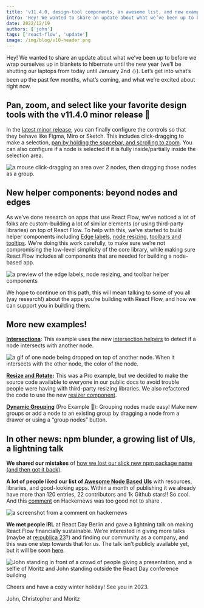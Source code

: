 ```yaml
---
title: 'v11.4.0, design-tool components, an awesome list, and new examples'
intro: 'Hey! We wanted to share an update about what we’ve been up to before we wrap ourselves up in blankets to hibernate until the new year (we’ll be shutting our laptops from today until January 2nd ⛄). Let’s get into what’s been up the past few months, what’s coming, and what we’re excited about right now.'
date: 2022/12/19
authors: ['john']
tags: ['react-flow', 'update']
image: /img/blog/v10-header.png
---
```



<BlogPostLayout>
Hey! We wanted to share an update about what we’ve been up to before we wrap ourselves up in blankets to hibernate until the new year (we’ll be shutting our laptops from today until January 2nd ⛄). Let’s get into what’s been up the past few months, what’s coming, and what we’re excited about right now.

## Pan, zoom, and select like your favorite design tools with the v11.4.0 minor release 💫

In the [latest minor release](https://github.com/xyflow/xyflow/releases/tag/11.4.0), you can finally configure the controls so that they behave like Figma, Miro or Sketch. This includes click-dragging to make a selection, [pan by holding the spacebar, and scrolling to zoom](https://reactflow.dev/learn/concepts/the-viewport). You can also configure if a node is selected if it is fully inside/partially inside the selection area.

<Image
  src="/img/blog/winter-2022/designy-behavior.gif"
  alt="a mouse click-dragging an area over 2 nodes, then dragging those nodes as a group."
  width={478}
  height={354}
/>

## New helper components: beyond nodes and edges

As we’ve done research on apps that use React Flow, we’ve noticed a lot of folks are custom-building a lot of similar elements (or using third-party libraries) on top of React Flow. To help with this, we’ve started to build helper components including [Edge labels](https://reactflow.dev/api-reference/components/edge-label-renderer), [node resizing](https://reactflow.dev/api-reference/components/node-resizer), [toolbars and tooltips](https://reactflow.dev/api-reference/components/node-toolbar). We’re doing this work carefully, to make sure we’re not compromising the low-level simplicity of the core library, while making sure React Flow includes all components that are needed for building a node-based app.

<Image
  src="/img/blog/winter-2022/3components.gif"
  alt="a preview of the edge labels, node resizing, and toolbar helper components"
  width={478}
  height={354}
/>

We hope to continue on this path, this will mean talking to some of you all (yay research!) about the apps you’re building with React Flow, and how we can support you in building them.

## More new examples!

**[Intersections](https://reactflow.dev/examples/nodes/intersections/)**: This example uses the new [intersection helpers](https://reactflow.dev/api-reference/types/react-flow-instance/#isnodeintersecting) to detect if a node intersects with another node.

<Image
  src="/img/blog/winter-2022/intersection.gif"
  alt="a gif of one node being dropped on top of another node. When it intersects with the other node, the color of the node."
  width={476}
  height={354}
/>

**[Resize and Rotate](https://reactflow.dev/examples/nodes/resize-rotate):** This was a Pro example, but we decided to make the source code available to everyone in our public docs to avoid trouble people were having with third-party resizing libraries. We also refactored the code to use the new [resizer component](https://reactflow.dev/api-reference/components/node-resizer).

**[Dynamic Grouping](https://reactflow.dev/examples/nodes/dynamic-grouping)** (Pro Example 💎): Grouping nodes made easy! Make new groups or add a node to an existing group by dragging a node from a drawer or using a “group nodes” button.

## In other news: npm blunder, a growing list of UIs, a lightning talk

**We shared our mistakes** of [how we lost our slick new npm package name (and then got it back)](blog/reactflow-npm-package-name/).

**A lot of people liked our list of [Awesome Node Based UIs](https://github.com/wbkd/awesome-node-based-uis)** with resources, libraries, and good-looking apps. Within a month of publishing it we already have more than 120 entries, 22 contributors and 1k Github stars!! So cool. And this [comment](https://news.ycombinator.com/item?id=33641786) on Hackernews was too good not to share <Emoji content="😊" />.

<Bleed>
  <Image
    src="/img/blog/winter-2022/hackernews.png"
    alt="a screenshot from a comment on hackernews"
    width={1684}
    height={378}
    wide
  />
</Bleed>

**We met people IRL** at React Day Berlin and gave a lightning talk on making React Flow financially sustainable. We’re interested in giving more talks (maybe at [re:publica 23](https://re-publica.com/en)?) and finding our community as a company, and this was one step towards that for us. The talk isn’t publicly available yet, but it will be soon [here](https://portal.gitnation.org/contents/making-an-open-source-library-financially-sustainable).

<Bleed>
  <Image
    src="/img/blog/winter-2022/reactday-pics.jpeg"
    alt="John standing in front of a crowd of people giving a presentation, and a selfie of Moritz and John standing outside the React Day conference building"
    width={3657}
    height={1533}
    wide
  />
</Bleed>

Cheers and have a cozy winter holiday! See you in 2023.

John, Christopher and Moritz

</BlogPostLayout>
